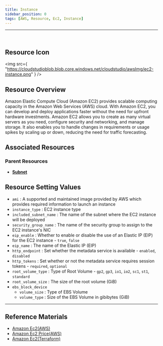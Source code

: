 ```yaml
---
title: Instance
sidebar_position: 0
tags: [AWS, Resource, Ec2, Instance]
---
```


<hr />
<br />

## Resource Icon

<img
    src={
        "https://cloudstudioblob.blob.core.windows.net/cloudstudio/awsImg/ec2-instance.png"
    }
/>

## Resource Overview

Amazon Elastic Compute Cloud (Amazon EC2) provides scalable computing capacity in the Amazon Web Services (AWS) cloud. 
With Amazon EC2, you can develop and deploy applications faster without the need for upfront hardware investments. 
Amazon EC2 allows you to create as many virtual servers as you need, configure security and networking, and manage storage. 
It also enables you to handle changes in requirements or usage spikes by scaling up or down, reducing the need for traffic forecasting.

## Associated Resources

### Parent Resources

-   [**Subnet**](https://docs.cstudio.app/en/docs/resource/aws/Vpc/Subnet)

## Resource Setting Values

-   `ami` : A supported and maintained image provided by AWS which provides required information to launch an instance
-   `instance_type` : EC2 instance type
-   `included_subnet_name` : The name of the subnet where the EC2 instance will be deployed
-   `security_group_name` : The name of the security group to assign to the EC2 instance's NIC
-   `eip_enable` : Whether to enable or disable the use of an Elastic IP (EIP) for the EC2 instance - `true`, `false`
-   `eip_name` : The name of the Elastic IP (EIP)
-   `http_endpoint` : Set whether the metadata service is available - `enabled`, `disabled`
-   `http_tokens` : Set whether or not the metadata service requires session tokens - `required`, `optional`
-   `root_volume_type` : Type of Root Volume - `gp2`, `gp3`, `io1`, `io2`, `sc1`, `st1`, `standard`
-   `root_volume_size` : The size of the root volume (GiB)
-   `ebs_block_device`
    -   `volume_size` : Type of EBS Volume
    -   `volume_type` : Size of the EBS Volume in gibibytes (GiB)

---

## Reference Materials

-   [Amazon Ec2(AWS)](https://docs.aws.amazon.com/ko_kr/AWSEC2/latest/UserGuide/concepts.html)
-   [Amazon Ec2 Price(AWS)](https://aws.amazon.com/ko/ec2/pricing/)
-   [Amazon Ec2(Terraform)](https://registry.terraform.io/providers/hashicorp/aws/latest/docs/resources/ebs_default_kms_key)
